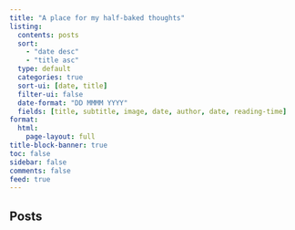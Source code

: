 ```yaml
---
title: "A place for my half-baked thoughts"
listing:
  contents: posts
  sort:
    - "date desc"
    - "title asc"
  type: default
  categories: true
  sort-ui: [date, title]
  filter-ui: false
  date-format: "DD MMMM YYYY"
  fields: [title, subtitle, image, date, author, date, reading-time]
format:
  html:
    page-layout: full  
title-block-banner: true
toc: false
sidebar: false
comments: false
feed: true
---
```


## Posts
